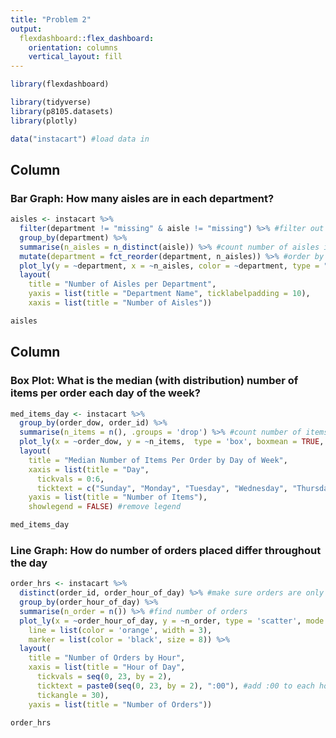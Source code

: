 ```yaml
---
title: "Problem 2"
output: 
  flexdashboard::flex_dashboard:
    orientation: columns
    vertical_layout: fill
---
```


```r
library(flexdashboard)

library(tidyverse)
library(p8105.datasets)
library(plotly)

data("instacart") #load data in 
```

Column {data-width=500}
-----------------------------------------------------------------------

### Bar Graph: How many aisles are in each department?

```r
aisles <- instacart %>% 
  filter(department != "missing" & aisle != "missing") %>% #filter out any missing depts or aisles 
  group_by(department) %>%
  summarise(n_aisles = n_distinct(aisle)) %>% #count number of aisles in each department
  mutate(department = fct_reorder(department, n_aisles)) %>% #order by number of aisles
  plot_ly(y = ~department, x = ~n_aisles, color = ~department, type = "bar", colors = "plasma") %>% #plot
  layout(
    title = "Number of Aisles per Department",
    yaxis = list(title = "Department Name", ticklabelpadding = 10),
    xaxis = list(title = "Number of Aisles"))

aisles
```

Column {data-width=500}
-----------------------------------------------------------------------

### Box Plot: What is the median (with distribution) number of items per order each day of the week?

```r
med_items_day <- instacart %>%
  group_by(order_dow, order_id) %>% 
  summarise(n_items = n(), .groups = 'drop') %>% #count number of items per order
  plot_ly(x = ~order_dow, y = ~n_items,  type = 'box', boxmean = TRUE, color = ~factor(order_dow), colors = "viridis") %>% 
  layout(
    title = "Median Number of Items Per Order by Day of Week",
    xaxis = list(title = "Day",
      tickvals = 0:6,
      ticktext = c("Sunday", "Monday", "Tuesday", "Wednesday", "Thursday", "Friday", "Saturday")),
    yaxis = list(title = "Number of Items"),
    showlegend = FALSE) #remove legend

med_items_day
```

### Line Graph: How do number of orders placed differ throughout the day

```r
order_hrs <- instacart %>% 
  distinct(order_id, order_hour_of_day) %>% #make sure orders are only counted once
  group_by(order_hour_of_day) %>%
  summarise(n_order = n()) %>% #find number of orders 
  plot_ly(x = ~order_hour_of_day, y = ~n_order, type = 'scatter', mode = 'lines+markers', #plot
    line = list(color = 'orange', width = 3),
    marker = list(color = 'black', size = 8)) %>% 
  layout(
    title = "Number of Orders by Hour",
    xaxis = list(title = "Hour of Day",
      tickvals = seq(0, 23, by = 2),
      ticktext = paste0(seq(0, 23, by = 2), ":00"), #add :00 to each hour
      tickangle = 30),
    yaxis = list(title = "Number of Orders"))

order_hrs
```
